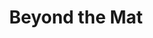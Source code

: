---
title: "Beyond the Mat"
subtitle: ""
creator: ""
categories: ["cds"]
featuredImage: "../src/assets/images/item/cds/DSC02992-4.png"
views: ["../src/assets/images/item/cds/DSC02992-4.png"]
nextItem: []
---